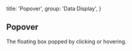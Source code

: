 
  title: 'Popover',
  group: 'Data Display',
}

## Popover

The floating box popped by clicking or hovering.


